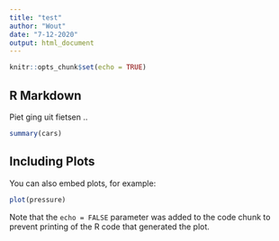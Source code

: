 ```yaml
---
title: "test"
author: "Wout"
date: "7-12-2020"
output: html_document
---
```


```r
knitr::opts_chunk$set(echo = TRUE)
```

## R Markdown

Piet ging uit fietsen .. 
```r
summary(cars)
```

## Including Plots

You can also embed plots, for example:

```r
plot(pressure)
```

Note that the `echo = FALSE` parameter was added to the code chunk to prevent printing of the R code that generated the plot.
